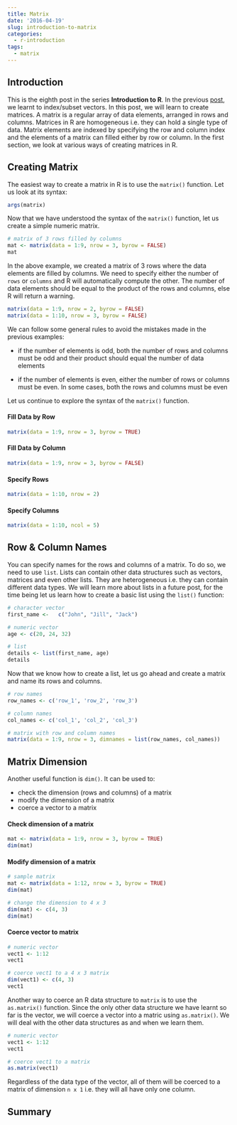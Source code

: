 ```yaml
---
title: Matrix
date: '2016-04-19'
slug: introduction-to-matrix
categories:
  - r-introduction
tags:
  - matrix
---
```


## Introduction

This is the eighth post in the series **Introduction to R**. In the previous [post](), we learnt to index/subset vectors. In this post, we will learn to create matrices. A matrix is a regular array of data elements, arranged in rows and columns. Matrices in R are homogeneous i.e. they can hold a single type of data. Matrix elements are indexed by specifying the row and column index and the elements of a matrix can filled either by row or column. In the first section, we look at various ways of creating matrices in R.

## Creating Matrix

The easiest way to create a matrix in R is to use the `matrix()` function. Let us look at its syntax:

```r
args(matrix)
```

Now that we have understood the syntax of the `matrix()` function, let us create a simple numeric matrix.

```r
# matrix of 3 rows filled by columns
mat <- matrix(data = 1:9, nrow = 3, byrow = FALSE)
mat
```

In the above example, we created a matrix of 3 rows where the data elements are filled by columns. We need to specify either the 
number of `rows` or `columns` and R will automatically compute the other. The number of data elements should be equal to the product of the rows and columns, else R will return a warning.

```r
matrix(data = 1:9, nrow = 2, byrow = FALSE)
matrix(data = 1:10, nrow = 3, byrow = FALSE)
```

We can follow some general rules to avoid the mistakes made in the previous examples:

- if the number of elements is odd, both the number of rows and columns must be odd and their product should equal
the number of data elements

- if the number of elements is even, either the number of rows or columns must be even. In some cases, both the rows and
columns must be even

Let us continue to explore the syntax of the `matrix()` function. 

#### Fill Data by Row

```r
matrix(data = 1:9, nrow = 3, byrow = TRUE)
```

#### Fill Data by Column

```r
matrix(data = 1:9, nrow = 3, byrow = FALSE)
```

#### Specify Rows

```r
matrix(data = 1:10, nrow = 2)
```

#### Specify Columns

```r
matrix(data = 1:10, ncol = 5)
```

## Row & Column Names

You can specify names for the rows and columns of a matrix. To do so, we need to use `list`. Lists can contain other data structures such as vectors, matrices and even other lists. They are heterogeneous i.e. they can contain different data types.	We will learn more about lists in a future post, for the time being let us learn how to create a basic list using the `list()` function:

```r
# character vector
first_name <- 	c("John", "Jill", "Jack")

# numeric vector
age <- c(20, 24, 32)

# list 
details <- list(first_name, age)
details
```

Now that we know how to create a list, let us go ahead and create a matrix and name its rows and columns.

```r
# row names
row_names <- c('row_1', 'row_2', 'row_3')

# column names
col_names <- c('col_1', 'col_2', 'col_3')

# matrix with row and column names
matrix(data = 1:9, nrow = 3, dimnames = list(row_names, col_names))
```

## Matrix Dimension

Another useful function is `dim()`. It can be used to:

- check the dimension (rows and columns) of a matrix
- modify the dimension of a matrix
- coerce a vector to a matrix

#### Check dimension of a matrix

```r
mat <- matrix(data = 1:9, nrow = 3, byrow = TRUE)
dim(mat)
```

#### Modify dimension of a matrix

```r
# sample matrix
mat <- matrix(data = 1:12, nrow = 3, byrow = TRUE)
dim(mat)

# change the dimension to 4 x 3
dim(mat) <- c(4, 3)
dim(mat)
```

#### Coerce vector to matrix

```r
# numeric vector
vect1 <- 1:12
vect1

# coerce vect1 to a 4 x 3 matrix
dim(vect1) <- c(4, 3)
vect1
```

Another way to coerce an R data structure to `matrix` is to use the `as.matrix()` function. Since the only other data structure we have learnt so far is the vector, we will coerce a vector into a matric using `as.matrix()`. We will deal with the other data structures as and when we learn them.

```r
# numeric vector
vect1 <- 1:12
vect1

# coerce vect1 to a matrix
as.matrix(vect1)
```

Regardless of the data type of the vector, all of them will be coerced to a matrix of dimension `n x 1` i.e. they will all have only one column.

## Summary

